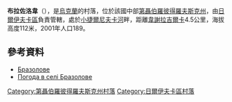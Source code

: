 {{coord|48|45|46|N|35|59|46|E|scale:30000_region:UA|display=title}}

'''布拉佐洛韋'''（{{lang-uk|Бразолове}}），是[[烏克蘭|烏克蘭]]的村落，位於該國中部[[第聶伯羅彼得羅夫斯克州|第聶伯羅彼得羅夫斯克州]]，由[[日爾伊夫卡區|日爾伊夫卡區]]負責管轄，處於[[小捷爾尼夫卡河|小捷爾尼夫卡河]]畔，距離[[韋謝拉吉爾卡|韋謝拉吉爾卡]]4.5公里，海拔高度112米，2001年人口189。

==參考資料==
* [http://gska2.rada.gov.ua/pls/z7502/A005?rdat1=06.12.2007&rf7571=6815 Бразолове]{{dead link|date=2017年12月 |bot=InternetArchiveBot |fix-attempted=yes }}
* [http://weather.in.ua/ua/dnepropetrovskaja/1957 Погода в селі Бразолове] {{Wayback|url=http://weather.in.ua/ua/dnepropetrovskaja/1957 |date=20160607233810 }}

{{DEFAULTSORT:Бразолове}}
[[Category:第聶伯羅彼得羅夫斯克州村落|Category:第聶伯羅彼得羅夫斯克州村落]]
[[Category:日爾伊夫卡區村落|Category:日爾伊夫卡區村落]]


{{Dnipropetrovsk-geo-stub}}